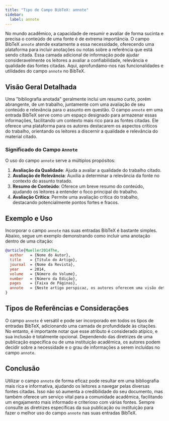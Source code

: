 ```yaml
---
title: "Tipo de Campo BibTeX: annote"
sidebar:
  label: annote
---
```



No mundo acadêmico, a capacidade de resumir e avaliar de forma sucinta e precisa o conteúdo de uma fonte é de extrema importância. O campo BibTeX `annote` atende exatamente a essa necessidade, oferecendo uma plataforma para incluir anotações ou notas sobre a referência que está sendo citada. Essa camada adicional de informação pode ajudar consideravelmente os leitores a avaliar a confiabilidade, relevância e qualidade das fontes citadas. Aqui, aprofundamo-nos nas funcionalidades e utilidades do campo `annote` no BibTeX.

<CiteDrive />

## Visão Geral Detalhada

Uma "bibliografia anotada" geralmente inclui um resumo curto, porém abrangente, de um trabalho, juntamente com uma avaliação de seu conteúdo e relevância para o assunto em questão. O campo `annote` em uma entrada BibTeX serve como um espaço designado para armazenar essas informações, facilitando um contexto mais rico para as fontes citadas. Ele oferece uma plataforma para os autores destacarem os aspectos críticos do trabalho, orientando os leitores a discernir a qualidade e relevância do material citado.

### Significado do Campo `Annote`

O uso do campo `annote` serve a múltiplos propósitos:

1. **Avaliação da Qualidade**: Ajuda a avaliar a qualidade do trabalho citado.
2. **Avaliação de Relevância**: Auxilia a determinar a relevância da fonte no contexto do assunto tratado.
3. **Resumo de Conteúdo**: Oferece um breve resumo do conteúdo, ajudando os leitores a entender o foco principal do trabalho.
4. **Avaliação Crítica**: Permite uma avaliação crítica do trabalho, destacando potencialmente pontos fortes e fracos.

## Exemplo e Uso

Incorporar o campo `annote` nas suas entradas BibTeX é bastante simples. Abaixo, segue um exemplo demonstrando como incluir uma anotação dentro de uma citação:

```bibtex
@article{Mueller2014The,
  author   = {Nome do Autor},
  title    = {Título do Artigo},
  journal  = {Nome da Revista},
  year     = 2014,
  volume   = {Número do Volume},
  number   = {Número da Edição},
  pages    = {Faixa de Páginas},
  annote   = {Neste artigo perspicaz, os autores oferecem uma visão detalhada sobre o tópico, analisando criticamente várias dimensões e apresentando um argumento bem fundamentado. A fonte é altamente relevante para pesquisadores focados em ...},
}
```

## Tipos de Referências e Considerações

O campo `annote` é versátil e pode ser incorporado em todos os tipos de entradas BibTeX, adicionando uma camada de profundidade às citações. No entanto, é importante notar que esse atributo é considerado atípico, e sua inclusão é totalmente opcional. Dependendo das diretrizes de uma publicação específica ou de uma instituição acadêmica, os autores podem decidir sobre a necessidade e o grau de informações a serem incluídas no campo `annote`.

## Conclusão

Utilizar o campo `annote` de forma eficaz pode resultar em uma bibliografia mais rica e informativa, ajudando os leitores a navegar pelas diversas fontes citadas. Isso não só aumenta a credibilidade do seu documento, mas também oferece um serviço vital para a comunidade acadêmica, facilitando um engajamento mais informado e criterioso com várias fontes. Sempre consulte as diretrizes específicas da sua publicação ou instituição para fazer o melhor uso do campo `annote` nas suas entradas BibTeX.